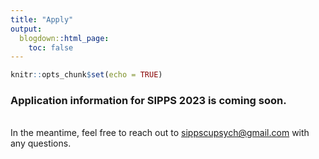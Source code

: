```yaml
---
title: "Apply"
output:
  blogdown::html_page:
    toc: false
---
```


```r
knitr::opts_chunk$set(echo = TRUE)
```

<div align="center">
<h3>Application information for SIPPS 2023 is coming soon.</h3>
<br>
In the meantime, feel free to reach out to [sippscupsych@gmail.com](mailto:sippscupsych@gmail.com){target="_blank"} with any questions.
</div>